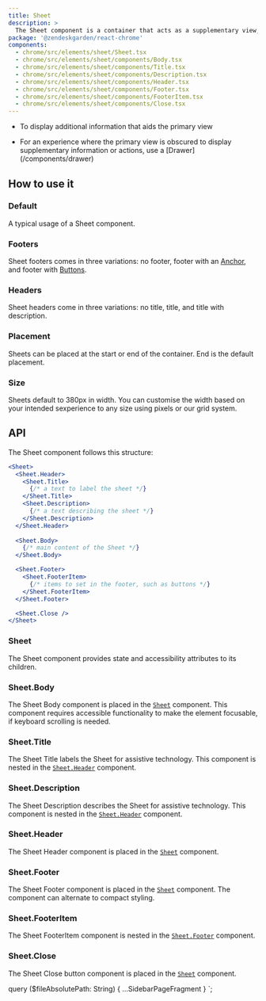 ```yaml
---
title: Sheet
description: >
  The Sheet component is a container that acts as a supplementary view, providing access to important contextual information.
package: '@zendeskgarden/react-chrome'
components:
  - chrome/src/elements/sheet/Sheet.tsx
  - chrome/src/elements/sheet/components/Body.tsx
  - chrome/src/elements/sheet/components/Title.tsx
  - chrome/src/elements/sheet/components/Description.tsx
  - chrome/src/elements/sheet/components/Header.tsx
  - chrome/src/elements/sheet/components/Footer.tsx
  - chrome/src/elements/sheet/components/FooterItem.tsx
  - chrome/src/elements/sheet/components/Close.tsx
---
```


<Usage>
  <Use>
    <ul>
      <li>To display additional information that aids the primary view</li>
    </ul>
  </Use>
  <Misuse>
    <ul>
      <li>
        <Markdown>
          For an experience where the primary view is obscured to display supplementary information
          or actions, use a [Drawer](/components/drawer)
        </Markdown>
      </li>
    </ul>
  </Misuse>
</Usage>

## How to use it

### Default

A typical usage of a Sheet component.


<CodeExample code={SheetDefaultCode}>
  <SheetDefault />
</CodeExample>

### Footers

Sheet footers comes in three variations: no footer, footer with an [Anchor](components/anchor),
and footer with [Buttons](components/button).


<CodeExample code={SheetFootersCode}>
  <SheetFooters />
</CodeExample>

### Headers

Sheet headers come in three variations: no title, title, and title with description.


<CodeExample code={SheetHeadersCode}>
  <SheetHeaders />
</CodeExample>

### Placement

Sheets can be placed at the start or end of the container. End is the default placement.


<CodeExample code={SheetPlacementCode}>
  <SheetPlacement />
</CodeExample>

### Size

Sheets default to 380px in width. You can customise the width based on your intended
sexperience to any size using pixels or our grid system.


<CodeExample code={SheetSizeCode}>
  <SheetSize />
</CodeExample>

## API

The Sheet component follows this structure:

<!-- prettier-ignore -->
```jsx
<Sheet>
  <Sheet.Header>
    <Sheet.Title>
      {/* a text to label the sheet */}
    </Sheet.Title>
    <Sheet.Description>
      {/* a text describing the sheet */}
    </Sheet.Description>
  </Sheet.Header>
  
  <Sheet.Body>
    {/* main content of the Sheet */}
  </Sheet.Body>

  <Sheet.Footer>
    <Sheet.FooterItem>
      {/* items to set in the footer, such as buttons */}
    </Sheet.FooterItem>
  </Sheet.Footer>

  <Sheet.Close />
</Sheet>
```

### Sheet

<Component components={props.data.mdx.components} componentName="sheet" />

The Sheet component provides state and accessibility attributes to its children.

<PropSheet components={props.data.mdx.components} componentName="sheet" />

### Sheet.Body

The Sheet Body component is placed in the [`Sheet`](#sheet) component.
This component requires accessible functionality to make the
element focusable, if keyboard scrolling is needed.

<Component components={props.data.mdx.components} componentName="sheet.body" />

<PropSheet components={props.data.mdx.components} componentName="sheet.body" />

### Sheet.Title

The Sheet Title labels the Sheet for assistive technology.
This component is nested in the [`Sheet.Header`](#sheetheader) component.

<Component components={props.data.mdx.components} componentName="sheet.title" />

<PropSheet components={props.data.mdx.components} componentName="sheet.title" />

### Sheet.Description

The Sheet Description describes the Sheet for assistive technology.
This component is nested in the [`Sheet.Header`](#sheetheader) component.

<Component components={props.data.mdx.components} componentName="sheet.description" />

<PropSheet components={props.data.mdx.components} componentName="sheet.description" />

### Sheet.Header

The Sheet Header component is placed in the [`Sheet`](#sheet) component.

<Component components={props.data.mdx.components} componentName="sheet.header" />

<PropSheet components={props.data.mdx.components} componentName="sheet.header" />

### Sheet.Footer

The Sheet Footer component is placed in the [`Sheet`](#sheet) component.
The component can alternate to compact styling.

<Component components={props.data.mdx.components} componentName="sheet.footer" />

<PropSheet components={props.data.mdx.components} componentName="sheet.footer" />

### Sheet.FooterItem

The Sheet FooterItem component is nested in the [`Sheet.Footer`](#sheetfooter) component.

<Component components={props.data.mdx.components} componentName="sheet.footeritem" />

<PropSheet components={props.data.mdx.components} componentName="sheet.footeritem" />

### Sheet.Close

The Sheet Close button component is placed in the [`Sheet`](#sheet) component.

<Component components={props.data.mdx.components} componentName="sheet.close" />

<PropSheet components={props.data.mdx.components} componentName="sheet.close" />


  query ($fileAbsolutePath: String) {
    ...SidebarPageFragment
  }
`;
